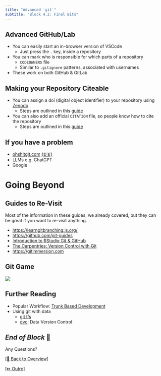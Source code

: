 ```yaml
---
title: "Advanced `git`"
subtitle: "Block 4.2: Final Bits"
---
```


## Advanced GitHub/Lab

- You can easily start an in-browser version of VSCode
  - Just press the `.` key, inside a repository
- You can mark who is responsible for which parts of a repository
  - `CODEOWNERS` file
  - Similar to `.gitignore` patterns, associated with usernames
- These work on both GitHub & GitLab

## Making your Repository Citeable

- You can assign a doi (digital object identifier) to your repository using [Zenodo](https://zenodo.org/about)
  - Steps are outlined in this [guide](https://docs.github.com/en/repositories/archiving-a-github-repository/referencing-and-citing-content)
- You can also add an official `CITATION` file, so people know how to cite the repository
  - Steps are outlined in this [guide](https://docs.github.com/en/repositories/managing-your-repositorys-settings-and-features/customizing-your-repository/about-citation-files)

## If you have a problem

- [ohshitgit.com](https://ohshitgit.com/) [(🇩🇪)](https://ohshitgit.com/de)
- LLMs e.g. ChatGPT
- Google

# Going Beyond

## Guides to Re-Visit

Most of the information in these guides, we already covered, but they can be great if you want to re-visit anything.

- <https://learngitbranching.js.org/>
- <https://github.com/git-guides>
- [Introduction to RStudio Git & GitHub](https://lmu-osc.github.io/Introduction-RStudio-Git-GitHub/)
- [The Carpentries: Version Control with Git](https://swcarpentry.github.io/git-novice/)
- <https://gitimmersion.com>

## Git Game

[![](images/screenshots/ohmygit.png)](https://ohmygit.org/)

## Further Reading

- Popular Workflow: [Trunk Based Development](https://www.atlassian.com/continuous-delivery/continuous-integration/trunk-based-development)
- Using git with data
  - [git lfs](https://git-lfs.github.com/)
  - [dvc](https://dvc.org/): Data Version Control

## *End of Block* 🎉 {background-color="black" background-opacity="0.2" background-image="images/backgrounds/kaiser.jpg"}

:::{.r-fit-text}
Any Questions?
:::

[[🏡 Back to Overview]](./index.html)

[[⏩️ Outro]](./5.0-outro.html)
